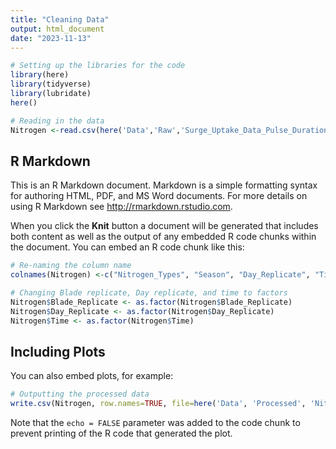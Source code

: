 ```yaml
---
title: "Cleaning Data"
output: html_document
date: "2023-11-13"
---
```


```r

# Setting up the libraries for the code
library(here)
library(tidyverse)
library(lubridate)
here()

# Reading in the data
Nitrogen <-read.csv(here('Data','Raw','Surge_Uptake_Data_Pulse_Duration_with_replicate_blades.csv'), stringsAsFactors=TRUE)
```

## R Markdown

This is an R Markdown document. Markdown is a simple formatting syntax for authoring HTML, PDF, and MS Word documents. For more details on using R Markdown see <http://rmarkdown.rstudio.com>.

When you click the **Knit** button a document will be generated that includes both content as well as the output of any embedded R code chunks within the document. You can embed an R code chunk like this:

```r

# Re-naming the column name
colnames(Nitrogen) <-c("Nitrogen_Types", "Season", "Day_Replicate", "Time","Blade_Replicate","Uptake_Rate","Biomass_Uptake","Nitrogen_Final_%","Nitrogen_Initial_%")

# Changing Blade replicate, Day replicate, and time to factors
Nitrogen$Blade_Replicate <- as.factor(Nitrogen$Blade_Replicate)
Nitrogen$Day_Replicate <- as.factor(Nitrogen$Day_Replicate)
Nitrogen$Time <- as.factor(Nitrogen$Time)
```

## Including Plots

You can also embed plots, for example:

```r

# Outputting the processed data
write.csv(Nitrogen, row.names=TRUE, file=here('Data', 'Processed', 'Nitrogen_Processed.csv'))
```

Note that the `echo = FALSE` parameter was added to the code chunk to prevent printing of the R code that generated the plot.
